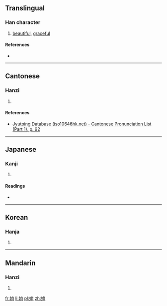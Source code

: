 {{also|娟}}
==Translingual==

===Han character===
{{Han char|rn=38|rad=女|as=06|sn=9|four=|canj=女戈月 (VIB)|ids=⿰[[女]][[䏍]]}}

# [[beautiful]], [[graceful]]

====References====
* {{Han ref|kx=0260.050|dkj=06213|hdz=21049.030|uh=59E2|ud=23010}}

----

==Cantonese==

===Hanzi===
{{yue-hanzi|jyut=[[gyun1]]|y=gyun1}}

# {{defn|lang=yue|sort=女06}}

====References====
* [http://www.iso10646hk.net/jp/document/download.jsp Jyutping Database (iso10646hk.net) - Cantonese Pronunciation List (Part 1), p. 92]

----

==Japanese==

===Kanji===
{{ja-kanji|grade=|rs=女06}}

# {{defn|lang=ja|sort=女06}}

====Readings====
* {{ja-readings|on=[[けん]] (ken), [[えん]] (en)|kun=[[あでやか]] (adeyaka), [[しなやか]] (shinayaka), [[こびる]] (kobiru), [[うつくしい]] (utsukushii)}}

----

==Korean==

===Hanja===
{{ko-hanja|hangeul=연|rv=yeon|mr=yŏn}}

# {{defn|lang=ko|sort=女06}}

----

==Mandarin==

===Hanzi===
{{cmn-hanzi|pin=[[juān]] ([[juan1]])|wg=chüan<sup>1</sup>}}

# {{defn|lang=cmn|sort=女06}}

[[fr:姢]]
[[li:姢]]
[[pl:姢]]
[[zh:姢]]